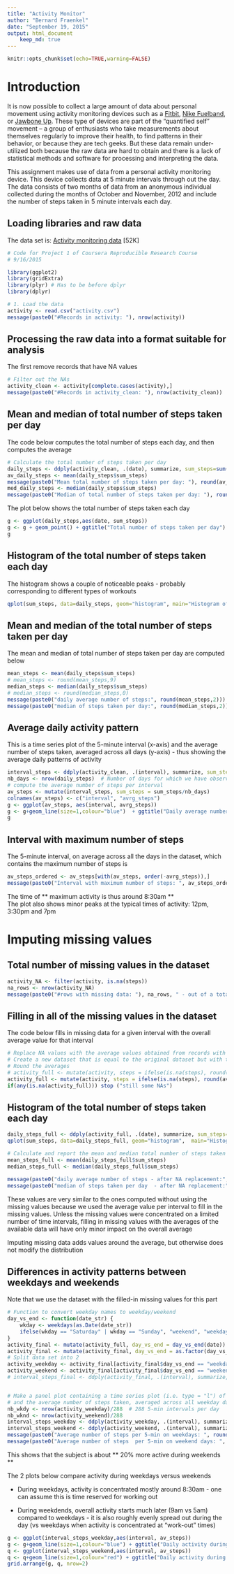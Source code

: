 ```yaml
---
title: "Activity Monitor"
author: "Bernard Fraenkel"
date: "September 19, 2015"
output: html_document
    keep_md: true
---
```

```r
knitr::opts_chunk$set(echo=TRUE,warning=FALSE)
```

# Introduction
It is now possible to collect a large amount of data about personal movement using activity monitoring devices such as a [Fitbit](http://www.fitbit.com/), [Nike Fuelband](http://www.nike.com/us/en_us/c/nikeplus-fuelband), or [Jawbone Up](https://jawbone.com/up). These type of devices are part of the “quantified self” movement – a group of enthusiasts who take measurements about themselves regularly to improve their health, to find patterns in their behavior, or because they are tech geeks. But these data remain under-utilized both because the raw data are hard to obtain and there is a lack of statistical methods and software for processing and interpreting the data.

This assignment makes use of data from a personal activity monitoring device. This device collects data at 5 minute intervals through out the day. The data consists of two months of data from an anonymous individual collected during the months of October and November, 2012 and include the number of steps taken in 5 minute intervals each day.

## Loading libraries and raw data 
The data set is: [Activity monitoring data](https://d396qusza40orc.cloudfront.net/repdata%2Fdata%2Factivity.zip) [52K]

```r
# Code for Project 1 of Coursera Reproducible Research Course
# 9/16/2015

library(ggplot2)
library(gridExtra)
library(plyr) # Has to be before dplyr
library(dplyr)

# 1. Load the data
activity <- read.csv("activity.csv")
message(paste0("#Records in activity: "), nrow(activity))
```

## Processing the raw data into a format suitable for analysis

The first remove records that have NA values
```r
# Filter out the NAs
activity_clean <- activity[complete.cases(activity),]
message(paste0("#Records in activity_clean: "), nrow(activity_clean))
```
## Mean and median of total number of steps taken per day
The code below computes the total number of steps each day, and then computes the average
``` r
# Calculate the total number of steps taken per day
daily_steps <- ddply(activity_clean, .(date), summarize, sum_steps=sum(steps))
av_daily_steps <- mean(daily_steps$sum_steps)
message(paste0("Mean total number of steps taken per day: "), round(av_daily_steps,0))
med_daily_steps <- median(daily_steps$sum_steps)
message(paste0("Median of total number of steps taken per day: "), round(med_daily_steps,0))
```

The plot below shows the total number of steps taken each day

```r
g <- ggplot(daily_steps,aes(date, sum_steps))
g <- g + geom_point() + ggtitle("Total number of steps taken per day")
g
```

## Histogram of the total number of steps taken each day
The histogram shows a couple of noticeable peaks - probably corresponding to different types of workouts  
```r
qplot(sum_steps, data=daily_steps, geom="histogram", main="Histogram of total number of steps per day")
```


## Mean and median of the total number of steps taken per day
The mean and median of total number of steps taken per day are computed below  
``` r
mean_steps <- mean(daily_steps$sum_steps)
# mean_steps <- round(mean_steps,9)
median_steps <- median(daily_steps$sum_steps)
# median_steps <- round(median_steps,0)
message(paste0("daily average number of steps:", round(mean_steps,2)))
message(paste0("median of steps taken per day:", round(median_steps,2)))
```
  


## Average daily activity pattern

This is a time series plot of the 5-minute interval (x-axis) and the average number of steps taken, averaged across all days (y-axis) - thus showing the average daily patterns of activity

```r
interval_steps <- ddply(activity_clean, .(interval), summarize, sum_steps=sum(steps))
nb_days <- nrow(daily_steps)  # Number of days for which we have observations
# compute the average number of steps per interval
av_steps <- mutate(interval_steps, sum_steps = sum_steps/nb_days)
colnames(av_steps) <- c("interval", "avrg_steps")
g <- ggplot(av_steps, aes(interval, avrg_steps))
g <- g+geom_line(size=1,colour="blue")  + ggtitle("Daily average number of steps per interval")
g
```

## Interval with maximum number of steps

The  5-minute interval, on average across all the days in the dataset, which contains the maximum number of steps is 
```r
av_steps_ordered <- av_steps[with(av_steps, order(-avrg_steps)),]
message(paste0("Interval with maximum number of steps: ", av_steps_ordered[1,"interval"]))
```

The time of ** maximum activity is thus around 8:30am **  
The plot also shows minor peaks at the typical times of activity: 12pm, 3:30pm and 7pm

# Imputing missing values

## Total number of missing values in the dataset
```r
activity_NA <- filter(activity, is.na(steps))
na_rows <- nrow(activity_NA)
message(paste0("#rows with missing data: "), na_rows, " - out of a total of: ", nrow(activity))
```


## Filling in all of the missing values in the dataset

The code below fills in missing data for a given interval with the overall average value for that interval

```r

# Replace NA values with the average values obtained from records with non-missing values: av_steps
# Create a new dataset that is equal to the original dataset but with the missing data filled in.
# Round the averages 
# activity_full <- mutate(activity, steps = ifelse(is.na(steps), round(av_steps[av_steps$interval == interval, "avrg_steps"],0), steps))
activity_full <- mutate(activity, steps = ifelse(is.na(steps), round(av_steps[match(interval,av_steps$interval), "avrg_steps"],0), steps))
if(any(is.na(activity_full))) stop ("still some NAs")
```


## Histogram of the total number of steps taken each day
```r
daily_steps_full <- ddply(activity_full, .(date), summarize, sum_steps=sum(steps))
qplot(sum_steps, data=daily_steps_full, geom="histogram",  main="Histogram of total number of steps per day after imputing missing data")

# Calculate and report the mean and median total number of steps taken per day.
mean_steps_full <- mean(daily_steps_full$sum_steps)
median_steps_full <- median(daily_steps_full$sum_steps)

message(paste0("daily average number of steps - after NA replacement:", round(mean_steps_full,2)))
message(paste0("median of steps taken per day  - after NA replacement:", round(median_steps_full,2)))
```

These values  are very similar to the ones computed without using the missing values because we used the average value per interval to fill in the missing values. Unless the missing values were concentrated on a limited number of time intervals, filling in missing values with the averages of the available data will have only minor impact on the overall average 

Imputing missing data adds values around the average, but otherwise does not modify the distribution

## Differences in activity patterns between weekdays and weekends
Note that we use the dataset with the filled-in missing values for this part  
```r
# Function to convert weekday names to weekday/weekend
day_vs_end <- function(date_str) {
	wkday <- weekdays(as.Date(date_str))
	ifelse(wkday == "Saturday" | wkday == "Sunday", "weekend", "weekday")
}
activity_final <- mutate(activity_full, day_vs_end = day_vs_end(date))
activity_final <- mutate(activity_final, day_vs_end = as.factor(day_vs_end))
# Split data set into 2
activity_weekday <- activity_final[activity_final$day_vs_end == "weekday", c("interval", "steps")]
activity_weekend <- activity_final[activity_final$day_vs_end == "weekend", c("interval", "steps")]
# interval_steps_final <- ddply(activity_final, .(interval), summarize, sum_steps=sum(steps))


# Make a panel plot containing a time series plot (i.e. type = "l") of the 5-minute interval (x-axis)
# and the average number of steps taken, averaged across all weekday days or weekend days (y-axis).
nb_wkdy <- nrow(activity_weekday)/288  # 288 5-min intervals per day
nb_wknd <- nrow(activity_weekend)/288
interval_steps_weekday <- ddply(activity_weekday, .(interval), summarize, av_steps=sum(steps)/nb_wkdy)
interval_steps_weekend <- ddply(activity_weekend, .(interval), summarize, av_steps=sum(steps)/nb_wknd)
message(paste0("Average number of steps per 5-min on weekdays: ", round(sum(interval_steps_weekday$av_steps),2)))
message(paste0("Average number of steps  per 5-min on weekend days: ", round(sum(interval_steps_weekend$av_steps),2)))
```

This shows that the subject is about ** 20% more active during weekends **

The 2 plots below compare activity during weekdays versus weekends  

* During weekdays, activity is  concentrated mostly around 8:30am - one can assume this is time reserved for working out  

* During weekdends, overall activity starts much later (9am vs 5am) compared to weekdays - it is also roughly evenly spread out during the day (vs weekdays when activity is concentrated at "work-out" times)

```r
g <- ggplot(interval_steps_weekday,aes(interval, av_steps))
g <- g+geom_line(size=1,colour="blue") + ggtitle("Daily activity during weekdays") + ylim(0,250)
q <- ggplot(interval_steps_weekend,aes(interval, av_steps))
q <- q+geom_line(size=1,colour="red") + ggtitle("Daily activity during weekend") + ylim(0,250)
grid.arrange(g, q, nrow=2)
```
